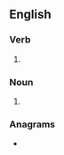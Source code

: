 ==English==

===Verb===
{{head|en|verb form}}

# {{en-third-person singular of|reposition}}

===Noun===
{{head|en|noun form}}

# {{plural of|en|reposition}}

===Anagrams===
* {{anagrams|en|a=eiinooprsst|isoproteins|positioners|post-ironies|postironies|proteinosis}}